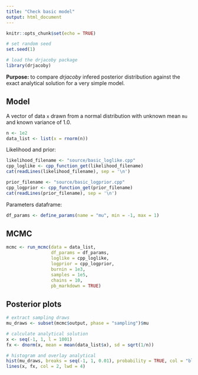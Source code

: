 ---
title: "Check basic model"
output: html_document
---

```{r setup, include=FALSE}
knitr::opts_chunk$set(echo = TRUE)
```

```{r, echo = FALSE}
# set random seed
set.seed(1)

# load the drjacoby package
library(drjacoby)
```

**Purpose:** to compare *drjacoby* infered posterior distribution against the exact analytical solution for a very simple model.

## Model

A vector of data `x` drawn from a normal distribution with unknown mean `mu` and known variance of 1.0.

```{r}
n <- 1e2
data_list <- list(x = rnorm(n))
```

Likelihood and prior:

```{r, echo = FALSE, comment = ''}
likelihood_filename <- "source/basic_loglike.cpp"
cpp_loglike <- cpp_function_get(likelihood_filename)
cat(readLines(likelihood_filename), sep = '\n')

prior_filename <- "source/basic_logprior.cpp"
cpp_logprior <- cpp_function_get(prior_filename)
cat(readLines(prior_filename), sep = '\n')
```

Parameters dataframe:

```{r}
df_params <- define_params(name = "mu", min = -1, max = 1)
```

## MCMC

```{r cars}
mcmc <- run_mcmc(data = data_list,
                 df_params = df_params,
                 loglike = cpp_loglike,
                 logprior = cpp_logprior,
                 burnin = 1e3,
                 samples = 1e5,
                 chains = 10,
                 pb_markdown = TRUE)
```

## Posterior plots

```{r}
# extract sampling draws
mu_draws <- subset(mcmc$output, phase = "sampling")$mu

# calculate analytical solution
x <- seq(-1, 1, l = 1001)
fx <- dnorm(x, mean = mean(data_list$x), sd = sqrt(1/n))

# histogram and overlay analytical
hist(mu_draws, breaks = seq(-1, 1, 0.01), probability = TRUE, col = "black")
lines(x, fx, col = 2, lwd = 4)
```

